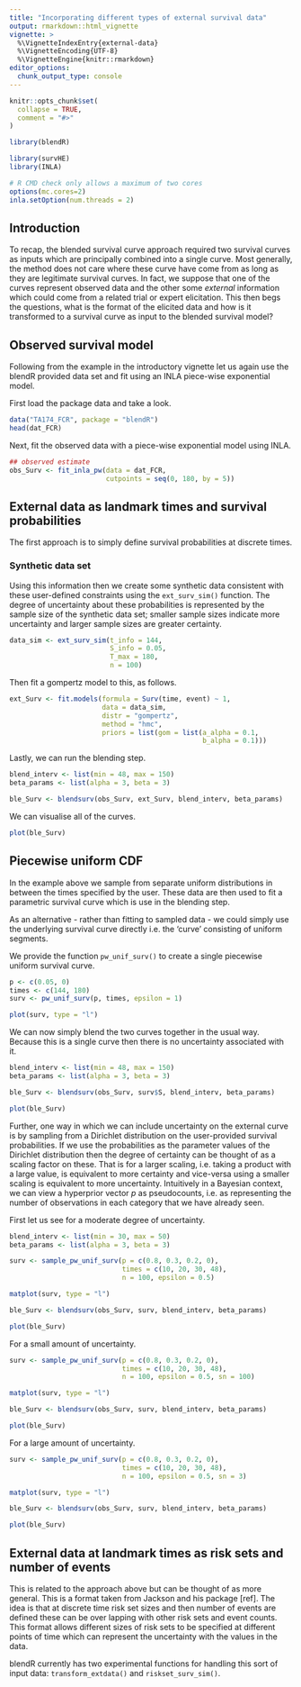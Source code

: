 ```yaml
---
title: "Incorporating different types of external survival data"
output: rmarkdown::html_vignette
vignette: >
  %\VignetteIndexEntry{external-data}
  %\VignetteEncoding{UTF-8}
  %\VignetteEngine{knitr::rmarkdown}
editor_options: 
  chunk_output_type: console
---
```


```r
knitr::opts_chunk$set(
  collapse = TRUE,
  comment = "#>"
)
```

```r
library(blendR)
```

```r
library(survHE)
library(INLA)
```

```r
# R CMD check only allows a maximum of two cores
options(mc.cores=2)
inla.setOption(num.threads = 2)
```

## Introduction

To recap, the blended survival curve approach required two survival curves as inputs which are principally combined into a single curve.
Most generally, the method does not care where these curve have come from as long as they are legitimate survival curves.
In fact, we suppose that one of the curves represent observed data and the other some _external_ information which could come from a related trial or expert elicitation.
This then begs the questions, what is the format of the elicited data and how is it transformed to a survival curve as input to the blended survival model?

## Observed survival model

Following from the example in the introductory vignette let us again use the blendR provided data set and fit using an INLA piece-wise exponential model.

First load the package data and take a look.

```r
data("TA174_FCR", package = "blendR")
head(dat_FCR)
```

Next, fit the observed data with a piece-wise exponential model using INLA.

```r
## observed estimate
obs_Surv <- fit_inla_pw(data = dat_FCR,
                        cutpoints = seq(0, 180, by = 5))
```


## External data as landmark times and survival probabilities

The first approach is to simply define survival probabilities at discrete times.

### Synthetic data set

Using this information then we create some synthetic data consistent with these user-defined constraints using the `ext_surv_sim()` function.
The degree of uncertainty about these probabilities is represented by the sample size of the synthetic data set;
smaller sample sizes indicate more uncertainty and larger sample sizes are greater certainty.

```r
data_sim <- ext_surv_sim(t_info = 144,
                         S_info = 0.05,
                         T_max = 180,
                         n = 100)
```

Then fit a gompertz model to this, as follows.

```r
ext_Surv <- fit.models(formula = Surv(time, event) ~ 1,
                       data = data_sim,
                       distr = "gompertz",
                       method = "hmc",
                       priors = list(gom = list(a_alpha = 0.1,
                                                b_alpha = 0.1)))
```

Lastly, we can run the blending step.

```r
blend_interv <- list(min = 48, max = 150)
beta_params <- list(alpha = 3, beta = 3)

ble_Surv <- blendsurv(obs_Surv, ext_Surv, blend_interv, beta_params)
```

We can visualise all of the curves.

```r
plot(ble_Surv)
```


## Piecewise uniform CDF

In the example above we sample from separate uniform distributions in between the times specified by the user.
These data are then used to fit a parametric survival curve which is use in the blending step.

As an alternative - rather than fitting to sampled data - we could simply use the underlying survival curve directly i.e. the 'curve' consisting of uniform segments.

We provide the function `pw_unif_surv()` to create a single piecewise uniform survival curve.

```r
p <- c(0.05, 0)
times <- c(144, 180)
surv <- pw_unif_surv(p, times, epsilon = 1)

plot(surv, type = "l")
```

We can now simply blend the two curves together in the usual way.
Because this is a single curve then there is no uncertainty associated with it.

```r
blend_interv <- list(min = 48, max = 150)
beta_params <- list(alpha = 3, beta = 3)

ble_Surv <- blendsurv(obs_Surv, surv$S, blend_interv, beta_params)

plot(ble_Surv)
```

Further, one way in which we can include uncertainty on the external curve is by sampling from a Dirichlet distribution on the user-provided survival probabilities.
If we use the probabilities as the parameter values of the Dirichlet distribution then the degree of certainty can be thought of as a scaling factor on these.
That is for a larger scaling, i.e. taking a product with a large value, is equivalent to more certainty and vice-versa using a smaller scaling is equivalent to more uncertainty.
Intuitively in a Bayesian context, we can view a hyperprior vector $p$ as pseudocounts, i.e. as representing the number of observations in each category that we have already seen.

First let us see for a moderate degree of uncertainty.

```r
blend_interv <- list(min = 30, max = 50)
beta_params <- list(alpha = 3, beta = 3)

surv <- sample_pw_unif_surv(p = c(0.8, 0.3, 0.2, 0),
                            times = c(10, 20, 30, 48),
                            n = 100, epsilon = 0.5)

matplot(surv, type = "l")

ble_Surv <- blendsurv(obs_Surv, surv, blend_interv, beta_params)

plot(ble_Surv)
```

For a small amount of uncertainty.

```r
surv <- sample_pw_unif_surv(p = c(0.8, 0.3, 0.2, 0),
                            times = c(10, 20, 30, 48),
                            n = 100, epsilon = 0.5, sn = 100)

matplot(surv, type = "l")

ble_Surv <- blendsurv(obs_Surv, surv, blend_interv, beta_params)

plot(ble_Surv)
```

For a large amount of uncertainty.

```r
surv <- sample_pw_unif_surv(p = c(0.8, 0.3, 0.2, 0),
                            times = c(10, 20, 30, 48),
                            n = 100, epsilon = 0.5, sn = 3)

matplot(surv, type = "l")

ble_Surv <- blendsurv(obs_Surv, surv, blend_interv, beta_params)

plot(ble_Surv)
```


## External data at landmark times as risk sets and number of events

This is related to the approach above but can be thought of as more general.
This is a format taken from Jackson and his package [ref].
The idea is that at discrete time risk set sizes and then number of events are defined these can be over lapping with other risk sets and event counts.
This format allows different sizes of risk sets to be specified at different points of time which can represent the uncertainty with the values in the data.

blendR currently has two experimental functions for handling this sort of input data: `transform_extdata()` and `riskset_surv_sim()`.






